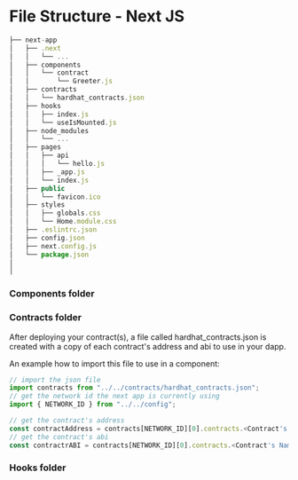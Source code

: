 # File Structure - Next JS

```jsx
├── next-app
│   ├── .next
│   │   └── ...
│   ├── components
│   │   └── contract
│   │       └── Greeter.js
│   ├── contracts
│   │   └── hardhat_contracts.json
│   ├── hooks
│   │   ├── index.js
│   │   └── useIsMounted.js
│   ├── node_modules
│   │   └── ...
│   ├── pages
│   │   ├── api
│   │   │   └── hello.js
│   │   ├── _app.js
│   │   └── index.js
│   ├── public
│   │   └── favicon.ico
│   ├── styles
│   │   ├── globals.css
│   │   └── Home.module.css
│   ├── .eslintrc.json
│   ├── config.json
│   ├── next.config.js
│   └── package.json
│
│
```

### Components folder

### Contracts folder

After deploying your contract(s), a file called hardhat_contracts.json is created with a copy of each contract's address and abi to use in your dapp.

An example how to import this file to use in a component:

```jsx
// import the json file
import contracts from "../../contracts/hardhat_contracts.json";
// get the network id the next app is currently using
import { NETWORK_ID } from "../../config";

// get the contract's address
const contractAddress = contracts[NETWORK_ID][0].contracts.<Contract's Name>.address;
// get the contract's abi
const contractrABI = contracts[NETWORK_ID][0].contracts.<Contract's Name>.abi;
```

### Hooks folder
